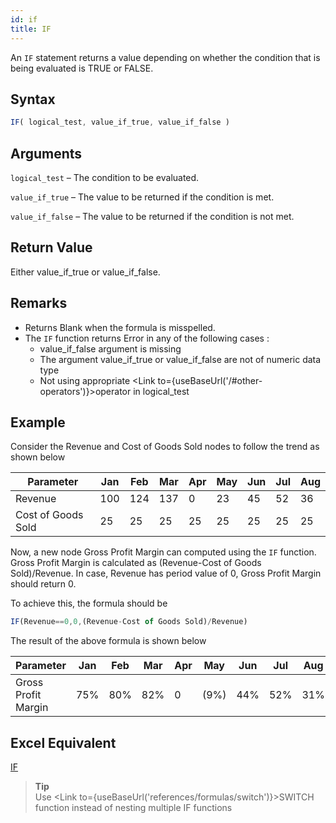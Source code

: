 ```yaml
---
id: if
title: IF
---
```


An `IF` statement returns a value depending on whether the condition that is being evaluated is TRUE or FALSE. 

## Syntax
```javascript
IF( logical_test, value_if_true, value_if_false )
```
## Arguments
`logical_test` – The condition to be evaluated.

`value_if_true` – The value to be returned if the condition is met.

`value_if_false` – The value to be returned if the condition is not met.

## Return Value
Either value_if_true or value_if_false.

## Remarks
- Returns Blank when the formula is misspelled.
- The `IF` function returns Error in any of the following cases :
    - value_if_false argument is missing
    - The argument value_if_true or value_if_false are not of numeric data type
    - Not using appropriate <Link to={useBaseUrl('/#other-operators')}>operator</Link> in logical_test

## Example
Consider the Revenue and Cost of Goods Sold nodes to follow the trend as shown below

| Parameter          | Jan | Feb | Mar | Apr | May | Jun | Jul | Aug |
|--------------------|-----|-----|-----|-----|-----|-----|-----|-----|
| Revenue            | 100 | 124 | 137 | 0   | 23  | 45  | 52  | 36  |
| Cost of Goods Sold | 25  | 25  | 25  | 25  | 25  | 25  | 25  | 25  |

<div style={{textAlign: 'justify'}}> 

Now, a new node Gross Profit Margin can computed using the `IF` function.
Gross Profit Margin is calculated as (Revenue-Cost of Goods Sold)/Revenue.
In case, Revenue has period value of 0, Gross Profit Margin should return 0.
</div> 

To achieve this, the formula should be 
```javascript
IF(Revenue==0,0,(Revenue-Cost of Goods Sold)/Revenue)
```
The result of the above formula is shown below

| Parameter           | Jan | Feb | Mar | Apr | May  | Jun | Jul | Aug |
|---------------------|-----|-----|-----|-----|------|-----|-----|-----|
| Gross Profit Margin | 75% | 80% | 82% | 0   | (9%) | 44% | 52% | 31% |

## Excel Equivalent
[IF](https://support.office.com/en-gb/article/if-function-69aed7c9-4e8a-4755-a9bc-aa8bbff73be2)

> **Tip** <br /> Use <Link to={useBaseUrl('references/formulas/switch')}>SWITCH</Link> function instead of nesting multiple IF functions

